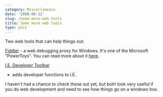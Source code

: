 ```yaml
---
category: Miscellaneous
date: '2008-08-12'
slug: /some-more-web-tools
title: Some more web tools
type: post
---
```



Two web tools that can help things out:

[Fiddler](http://www.fiddlertool.com/) - a web debugging proxy for
Windows. It's one of the Microsoft "PowerToys". You can read more
about it
[here](http://msdn.microsoft.com/en-us/library/bb250446(VS.85).aspx).

[I.E. Developer Toolbar](http://www.microsoft.com/downloads/details.aspx?familyid=e59c3964-672d-4511-bb3e-2d5e1db91038&displaylang=en)
- adds developer functions to I.E.

I haven't had a chance to check these out yet, but both look very
useful if you do web development and need to see how things go on a
windows box.